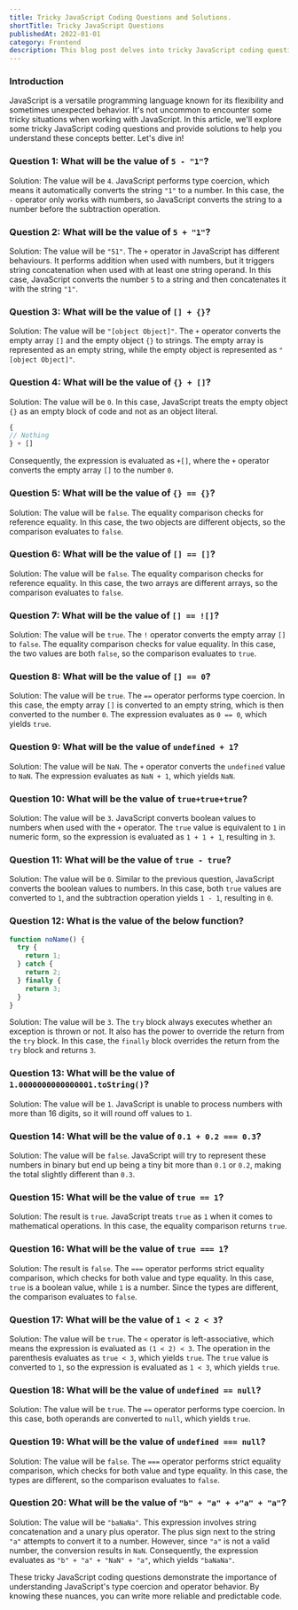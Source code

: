 ```yaml
---
title: Tricky JavaScript Coding Questions and Solutions.
shortTitle: Tricky JavaScript Questions
publishedAt: 2022-01-01
category: Frontend
description: This blog post delves into tricky JavaScript coding questions, covering type coercion, operator behavior, exception handling, precision limits, and strict equality comparisons. The solutions highlight key insights into how JavaScript handles these situations. By understanding these nuances, developers can write more reliable code and conduct thorough testing..
---
```


### Introduction

JavaScript is a versatile programming language known for its flexibility and sometimes unexpected behavior. It's not uncommon to encounter some tricky situations when working with JavaScript. In this article, we'll explore some tricky JavaScript coding questions and provide solutions to help you understand these concepts better. Let's dive in!

### Question 1: What will be the value of `5 - "1"`?

Solution: The value will be `4`. JavaScript performs type coercion, which means it automatically converts the string `"1"` to a number. In this case, the `-` operator only works with numbers, so JavaScript converts the string to a number before the subtraction operation.

### Question 2: What will be the value of `5 + "1"`?

Solution: The value will be `"51"`. The `+` operator in JavaScript has different behaviours. It performs addition when used with numbers, but it triggers string concatenation when used with at least one string operand. In this case, JavaScript converts the number `5` to a string and then concatenates it with the string `"1"`.

### Question 3: What will be the value of `[] + {}`?

Solution: The value will be `"[object Object]"`. The `+` operator converts the empty array `[]` and the empty object `{}` to strings. The empty array is represented as an empty string, while the empty object is represented as `"[object Object]"`.

### Question 4: What will be the value of `{} + []`?

Solution: The value will be `0`. In this case, JavaScript treats the empty object `{}` as an empty block of code and not as an object literal.

``` js
{
// Nothing
} + []
```

Consequently, the expression is evaluated as `+[]`, where the `+` operator converts the empty array `[]` to the number `0`.

### Question 5: What will be the value of `{} == {}`?

Solution: The value will be `false`. The equality comparison checks for reference equality. In this case, the two objects are different objects, so the comparison evaluates to `false`.

### Question 6: What will be the value of `[] == []`?

Solution: The value will be `false`. The equality comparison checks for reference equality. In this case, the two arrays are different arrays, so the comparison evaluates to `false`.

### Question 7: What will be the value of `[] == ![]`?

Solution: The value will be `true`. The `!` operator converts the empty array `[]` to `false`. The equality comparison checks for value equality. In this case, the two values are both `false`, so the comparison evaluates to `true`.

### Question 8: What will be the value of `[] == 0`?

Solution: The value will be `true`. The `==` operator performs type coercion. In this case, the empty array `[]` is converted to an empty string, which is then converted to the number `0`. The expression evaluates as `0 == 0`, which yields `true`.

### Question 9: What will be the value of `undefined + 1`?

Solution: The value will be `NaN`. The `+` operator converts the `undefined` value to `NaN`. The expression evaluates as `NaN + 1`, which yields `NaN`.

### Question 10: What will be the value of `true+true+true`?

Solution: The value will be `3`. JavaScript converts boolean values to numbers when used with the `+` operator. The `true` value is equivalent to `1` in numeric form, so the expression is evaluated as `1 + 1 + 1`, resulting in `3`.

### Question 11: What will be the value of `true - true`?

Solution: The value will be `0`. Similar to the previous question, JavaScript converts the boolean values to numbers. In this case, both `true` values are converted to `1`, and the subtraction operation yields `1 - 1`, resulting in `0`.

### Question 12: What is the value of the below function?

``` js
function noName() {
  try {
    return 1;
  } catch {
    return 2;
  } finally {
    return 3;
  }
}
```

Solution: The value will be `3`. The `try` block always executes whether an exception is thrown or not. It also has the power to override the return from the `try` block. In this case, the `finally` block overrides the return from the `try` block and returns `3`.

### Question 13: What will be the value of `1.0000000000000001.toString()`?

Solution: The value will be `1`. JavaScript is unable to process numbers with more than 16 digits, so it will round off values to `1`.

### Question 14: What will be the value of `0.1 + 0.2 === 0.3`?

Solution: The value will be `false`. JavaScript will try to represent these numbers in binary but end up being a tiny bit more than `0.1` or `0.2`, making the total slightly different than `0.3`.

### Question 15: What will be the value of `true == 1`?

Solution: The result is `true`. JavaScript treats `true` as `1` when it comes to mathematical operations. In this case, the equality comparison returns `true`.

### Question 16: What will be the value of `true === 1`?

Solution: The result is `false`. The `===` operator performs strict equality comparison, which checks for both value and type equality. In this case, `true` is a boolean value, while `1` is a number. Since the types are different, the comparison evaluates to `false`.

### Question 17: What will be the value of `1 < 2 < 3`?

Solution: The value will be `true`. The `<` operator is left-associative, which means the expression is evaluated as `(1 < 2) < 3`. The operation in the parenthesis evaluates as `true < 3`, which yields `true`. The `true` value is converted to `1`, so the expression is evaluated as `1 < 3`, which yields `true`.

### Question 18: What will be the value of `undefined == null`?

Solution: The value will be `true`. The `==` operator performs type coercion. In this case, both operands are converted to `null`, which yields `true`.

### Question 19: What will be the value of `undefined === null`?

Solution: The value will be `false`. The `===` operator performs strict equality comparison, which checks for both value and type equality. In this case, the types are different, so the comparison evaluates to `false`.

### Question 20: What will be the value of `"b" + "a" + +"a" + "a"`?

Solution: The value will be `"baNaNa"`. This expression involves string concatenation and a unary plus operator. The plus sign next to the string `"a"` attempts to convert it to a number. However, since `"a"` is not a valid number, the conversion results in `NaN`. Consequently, the expression evaluates as `"b" + "a" + "NaN" + "a"`, which yields `"baNaNa"`.

These tricky JavaScript coding questions demonstrate the importance of understanding JavaScript's type coercion and operator behavior. By knowing these nuances, you can write more reliable and predictable code.